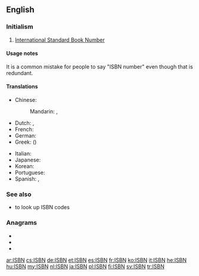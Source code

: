 ==English==

===Initialism===
{{rfc-header|Initialism}}
{{head|en|initialism}}

# [[w:International Standard Book Number|International Standard Book Number]]

====Usage notes====
It is a common mistake for people to say "ISBN number" even though that is redundant.

====Translations====
{{trans-top|International Standard Book Number}}
* Chinese:
*: Mandarin: {{t+|cmn|國際標準書號|sc=Hani}}, {{t+|cmn|国际标准书号|tr=guójì biāozhǔn shūhào|sc=Hani}}
* Dutch: {{t|nl|Internationaal Standaard Boek Nummer}}, {{t|nl|Internationaal Standaard Boeknummer}}
* French: {{t|fr|Numéro international normalisé du livre (NINL)}}
* German: {{t|de|Internationale Standardbuchnummer|n}}
* Greek: {{t|el|ΔΠΑΒ|sc=Grek}} ({{t|el|διεθνής πρότυπος αριθμός βιβλίου|sc=Grek}})
{{trans-mid}}
* Italian: {{t|it|numero di riferimento internazionale del libro}}
* Japanese: {{t|ja|国際標準図書番号|tr=kokusai hyōjun tosho bangō|sc=Jpan}}
* Korean: {{t|ko|국제 표준 도서 번호|sc=Kore}}
* Portuguese: {{t|pt|Número Padrão Internacional de Livro|m}}
* Spanish: {{t|es|Número Estándar Internacional de Libros|m}}, {{t|es|Número Internacional Normalizado del Libro|m}}
{{trans-bottom}}

===See also===
* {{l|en|Special:Booksources}} to look up ISBN codes

===Anagrams===
* {{l|en|bins}}
* {{l|en|nibs}}
* {{l|en|snib}}

[[ar:ISBN]]
[[cs:ISBN]]
[[de:ISBN]]
[[et:ISBN]]
[[es:ISBN]]
[[fr:ISBN]]
[[ko:ISBN]]
[[it:ISBN]]
[[he:ISBN]]
[[hu:ISBN]]
[[my:ISBN]]
[[nl:ISBN]]
[[ja:ISBN]]
[[pl:ISBN]]
[[fi:ISBN]]
[[sv:ISBN]]
[[tr:ISBN]]